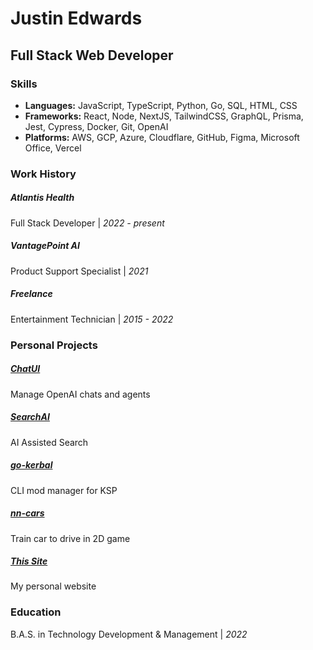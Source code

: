 # Justin Edwards

## Full Stack Web Developer

### Skills

-   **Languages:** JavaScript, TypeScript, Python, Go, SQL, HTML, CSS
-   **Frameworks:** React, Node, NextJS, TailwindCSS, GraphQL, Prisma, Jest, Cypress, Docker, Git, OpenAI
-   **Platforms:** AWS, GCP, Azure, Cloudflare, GitHub, Figma, Microsoft Office, Vercel

### Work History

##### Atlantis Health

Full Stack Developer | _2022 - present_

##### VantagePoint AI

Product Support Specialist | _2021_

##### Freelance

Entertainment Technician | _2015 - 2022_

### Personal Projects

##### [ChatUI](https://github.com/jedwards1230/chat)

Manage OpenAI chats and agents

##### [SearchAI](https://github.com/jedwards1230/search)

AI Assisted Search

##### [go-kerbal](https://github.com/jedwards1230/go-kerbal)

CLI mod manager for KSP

##### [nn-cars](https://github.com/jedwards1230/cars)

Train car to drive in 2D game

##### [This Site](https://github.com/jedwards1230/personal-website)

My personal website

### Education

B.A.S. in Technology Development & Management | _2022_
